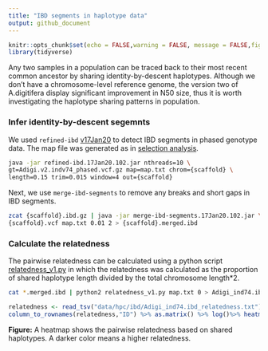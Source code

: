 ```yaml
---
title: "IBD segments in haplotype data"
output: github_document
---
```


```r
knitr::opts_chunk$set(echo = FALSE,warning = FALSE, message = FALSE,fig.retina = 2)
library(tidyverse)
```

Any two samples in a population can be traced back to their most recent common ancestor by sharing identity-by-descent haplotypes. Although we don't have a chromosome-level reference genome, the version two of A.digitifera display significant improvement in N50 size, thus it is worth investigating the haplotype sharing patterns in population.

### Infer identity-by-descent segemnts
We used `refined-ibd` [v17Jan20](https://faculty.washington.edu/browning/refined-ibd.html) to detect IBD segments in phased genotype data. The map file was generated as in [selection analysis](06.selection_analysis.md).

```bash
java -jar refined-ibd.17Jan20.102.jar nthreads=10 \
gt=Adigi.v2.indv74_phased.vcf.gz map=map.txt chrom={scaffold} \
length=0.15 trim=0.015 window=4 out={scaffold}
```

Next, we use `merge-ibd-segments` to remove any breaks and short gaps in IBD segments.
```bash
zcat {scaffold}.ibd.gz | java -jar merge-ibd-segments.17Jan20.102.jar \
{scaffold}.vcf map.txt 0.01 2 > {scaffold}.merged.ibd
```
### Calculate the relatedness
The pairwise relatedness can be calculated using a python script [relatedness_v1.py](http://faculty.washington.edu/sguy/ibd_relatedness.html) in which the relatedness was calculated as the proportion of shared haplotype length divided by the total chromosome length*2.
```bash
cat *.merged.ibd | python2 relatedness_v1.py map.txt 0 > Adigi_ind74.ibd_relatedness.txt
```

```r

relatedness <- read_tsv("data/hpc/ibd/Adigi_ind74.ibd_relatedness.txt")  
column_to_rownames(relatedness,"ID") %>% as.matrix() %>% log()%>% heatmap(scale = "none")

```

**Figure:** A heatmap shows the pairwise relatedness based on shared haplotypes. A darker color means a higher relatedness.


